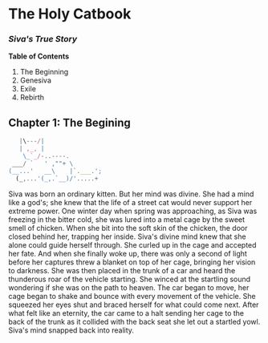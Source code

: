# The Holy Catbook

### _Siva's True Story_

**Table of Contents**

1. The Beginning
2. Genesiva
3. Exile
4. Rebirth

## Chapter 1: The Begining

```javascript
   |\---/|
   | ,_, |
    \_`_/-..----.
 ___/ `   ' ,""+ \    
(__...'   __\    |`.___.';
  (_,...'(_,.`__)/'.....+
```

Siva was born an ordinary kitten. But her mind was divine. She had a mind like a god's; she knew that the life of a street cat would never support her extreme power. One winter day when spring was approaching, as Siva was freezing in the bitter cold, she was lured into a metal cage by the sweet smell of chicken. When she bit into the soft skin of the chicken, the door closed behind her, trapping her inside. Siva's divine mind knew that she alone could guide herself through. She curled up in the cage and accepted her fate. And when she finally woke up, there was only a second of light before her captures threw a blanket on top of her cage, bringing her vision to darkness. She was then placed in the trunk of a car and heard the thunderous roar of the vehicle starting. She winced at the startling sound wondering if she was on the path to heaven. The car began to move, her cage began to shake and bounce with every movement of the vehicle. She squeezed her eyes shut and braced herself for what could come next. After what felt like an eternity, the car came to a halt sending her cage to the back of the trunk as it collided with the back seat she let out a startled yowl. Siva's mind snapped back into reality.